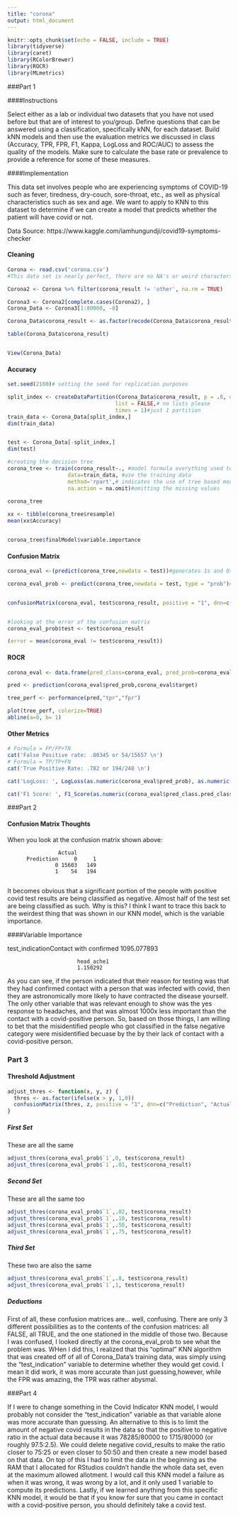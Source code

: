 ```yaml
---
title: "corona"
output: html_document
---
```


```r
knitr::opts_chunk$set(echo = FALSE, include = TRUE)
library(tidyverse)
library(caret)
library(RColorBrewer)
library(ROCR)
library(MLmetrics)
```

###Part 1 

####Instructions

Select either as a lab or individual two datasets that you have not used before but that are of interest to you/group. Define questions that can be answered using a classification, specifically kNN, for each dataset. Build kNN models and then use the evaluation metrics we discussed in class (Accuracy, TPR, FPR, F1, Kappa, LogLoss and ROC/AUC) to assess the quality of the models. Make sure to calculate the base rate or prevalence to provide a reference for some of these measures.

####Implementation

This data set involves people who are experiencing symptoms of COVID-19 such as fever, tiredness, dry-couch, sore-throat, etc., as well as physical characteristics such as sex and age. We want to apply to KNN to this dataset to determine if we can create a model that predicts whether the patient will have covid or not.

Data Source: https://www.kaggle.com/iamhungundji/covid19-symptoms-checker

#### Cleaning
```r
Corona <- read.csv('corona.csv')
#This data set is nearly perfect, there are no NA's or weird characters and every column is in a boolean format except for the country variable, which needs to be a String or character vector

Corona2 <- Corona %>% filter(corona_result != 'other', na.rm = TRUE)

Corona3 <- Corona2[complete.cases(Corona2), ]
Corona_Data <- Corona3[1:80000, -8] 

Corona_Data$corona_result <- as.factor(recode(Corona_Data$corona_result, 'positive' = 1, 'negative' = 0))

table(Corona_Data$corona_result)


View(Corona_Data)

```

#### Accuracy
```r
set.seed(2100)# setting the seed for replication purposes

split_index <- createDataPartition(Corona_Data$corona_result, p = .8, #80-20: train-test
                                  list = FALSE,# no lists please
                                  times = 1)#just 1 partition
train_data <- Corona_Data[split_index,]
dim(train_data)


test <- Corona_Data[-split_index,]
dim(test)

#creating the decision tree
corona_tree <- train(corona_result~., #model formula everything used to classify outcome
                   data=train_data, #use the training data
                   method='rpart',# indicates the use of tree based model
                   na.action = na.omit)#omitting the missing values
                   
corona_tree

xx <- tibble(corona_tree$resample)
mean(xx$Accuracy)


corona_tree$finalModel$variable.importance
```

#### Confusion Matrix
```r
corona_eval <-(predict(corona_tree,newdata = test))#generates 1s and 0s

corona_eval_prob <- predict(corona_tree,newdata = test, type = "prob")#this gives us the predicted prob, we will need these later for the fairness evaluation


confusionMatrix(corona_eval, test$corona_result, positive = "1", dnn=c("Prediction", "Actual"), mode = "sens_spec")


#looking at the error of the confusion matrix
corona_eval_prob$test <- test$corona_result

(error = mean(corona_eval != test$corona_result))
```

#### ROCR
```r
corona_eval <- data.frame(pred_class=corona_eval, pred_prob=corona_eval_prob$`1`,target=as.numeric(test$corona_result))

pred <- prediction(corona_eval$pred_prob,corona_eval$target)

tree_perf <- performance(pred,"tpr","fpr")

plot(tree_perf, colorize=TRUE)
abline(a=0, b= 1)
```
#### Other Metrics


```r
# Formula = FP/FP+TN
cat('False Positive rate: .00345 or 54/15657 \n')
# Formula = TP/TP+FN
cat('True Positive Rate: .782 or 194/248 \n')

cat('LogLoss: ', LogLoss(as.numeric(corona_eval$pred_prob), as.numeric(test$corona_result)), "\n")

cat('F1 Score: ', F1_Score(as.numeric(corona_eval$pred_class.pred_class),as.numeric(test$corona_result)))

```
###Part 2

#### Confusion Matrix Thoughts

When you look at the confusion matrix shown above:

                    Actual
          Prediction     0     1
                   0 15603   149
                   1    54   194
                   
It becomes obvious that a significant portion of the people with positive covid test results are being classified as negative. Almost half of the test set are being classified as such. Why is this? I think I want to trace this back to the weirdest thing that was shown in our KNN model, which is the variable importance.

####Variable Importance

test_indicationContact with confirmed 
                          1095.077893 
                          
                          head_ache1 
                          1.150292 

As you can see, if the person indicated that their reason for testing was that they had confirmed contact with a person that was infected with covid, then they are astronomically more likely to have contracted the disease yourself. The only other variable that was relevant enough to show was the yes response to headaches, and that was almost 1000x less important than the contact with a covid-positive person. So, based on those things, I am willing to bet that the misidentified people who got classified in the false negative category were misidentified becuase by the by their lack of contact with a covid-positive person. 
                          



### Part 3

#### Threshold Adjustment {.tabset}
```r
adjust_thres <- function(x, y, z) {
  thres <- as.factor(ifelse(x > y, 1,0))
  confusionMatrix(thres, z, positive = "1", dnn=c("Prediction", "Actual"), mode = "everything")
}

```
##### First Set
These are all the same
```r
adjust_thres(corona_eval_prob$`1`,0, test$corona_result)
adjust_thres(corona_eval_prob$`1`,.01, test$corona_result)
```

##### Second Set
These are all the same too
```r

adjust_thres(corona_eval_prob$`1`,.02, test$corona_result)
adjust_thres(corona_eval_prob$`1`,.10, test$corona_result)
adjust_thres(corona_eval_prob$`1`,.50, test$corona_result)
adjust_thres(corona_eval_prob$`1`,.75, test$corona_result)

```

##### Third Set
These two are also the same
```r
adjust_thres(corona_eval_prob$`1`,.8, test$corona_result)
adjust_thres(corona_eval_prob$`1`,1, test$corona_result)
```

##### Deductions

First of all, these confusion matrices are... well, confusing. There are only 3 different possibilities as to the contents of the confusion matrices: all FALSE, all TRUE, and the one stationed in the middle of those two. Because I was confused, I looked directly at the corona_eval_prob to see what the problem was. WHen I did this, I realized that this "optimal" KNN algorithm that was created off of all of Corona_Data's training data, was simply using the "test_indication" variable to determine whether they would get covid. I mean it did work, it was more accurate than just guessing,however, while the FPR was amazing, the TPR was rather abysmal.

###Part 4 

If I were to change something in the Covid Indicator KNN model, I would probably not consider the "test_indication" variable as that variable alone was more accurate than guessing. An alternative to this is to limit the amount of negative covid results in the data so that the positive to negative ratio in the actual data because it was 78285/80000 to 1715/80000 (or roughly 97.5:2.5). We could delete negative covid_results to make the ratio closer to 75:25 or even closer to 50:50 and then create a new model based on that data. On top of this I had to limit the data in the beginning as the RAM that I allocated for RStudios couldn't handle the whole data set, even at the maximum allowed allotment. I would call this KNN model a failure as when it was wrong, it was wrong by a lot, and it only used 1 variable to compute its predictions. Lastly, if we learned anything from this specific KNN model, it would be that if you know for sure that you came in contact with a covid-positive person, you should definitely take a covid test.

